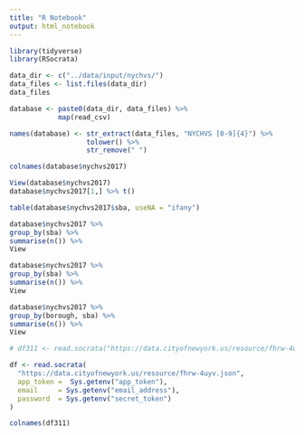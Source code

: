 ```yaml
---
title: "R Notebook"
output: html_notebook
---
```

```r
library(tidyverse)
library(RSocrata)
```

```r
data_dir <- c("../data/input/nychvs/")
data_files <- list.files(data_dir)
data_files

database <- paste0(data_dir, data_files) %>%
            map(read_csv)

names(database) <- str_extract(data_files, "NYCHVS [0-9]{4}") %>%
                   tolower() %>%
                   str_remove(" ")

colnames(database$nychvs2017)

View(database$nychvs2017)
database$nychvs2017[1,] %>% t()

table(database$nychvs2017$sba, useNA = "ifany")

database$nychvs2017 %>%
group_by(sba) %>%
summarise(n()) %>%
View

database$nychvs2017 %>%
group_by(sba) %>%
summarise(n()) %>%
View

database$nychvs2017 %>%
group_by(borough, sba) %>%
summarise(n()) %>%
View
```


```r
# df311 <- read.socrata("https://data.cityofnewyork.us/resource/fhrw-4uyv.json")

df <- read.socrata(
  "https://data.cityofnewyork.us/resource/fhrw-4uyv.json",
  app_token =  Sys.getenv("app_token"),
  email     = Sys.getenv("email_address"),
  password  = Sys.getenv("secret_token")
)

colnames(df311)


```

